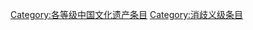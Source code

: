 {{Wikipedia category}}
{{emptycat}}
{{catmore1|[[Wikipedia:中国文化遗产专题|Wikipedia:中国文化遗产专题]]}}
{{Articles by Importance| topic=中国文化遗产 | importance= }}
{{Articles by Quality|topic=中国文化遗产 |quality=消歧义}}
{{CategoryTOC}}

[[Category:各等级中国文化遗产条目|Category:各等级中国文化遗产条目]]
[[Category:消歧义级条目|Category:消歧义级条目]]
